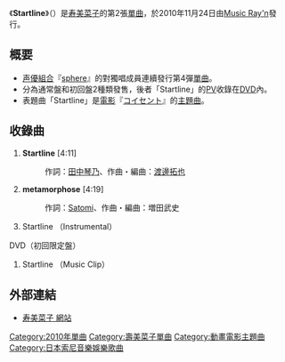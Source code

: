 {{unreferenced|time=2019-03-18T23:47:13+00:00}}
{{Infobox Single
| Name           = Startline
| Artist         = [[寿美菜子|寿美菜子]]
| Album          =
| A-side         = 
| B-side         = metamorphose
| Released       = 2010年11月24日
| Format         = [[單曲|單曲]]
| Recorded       = 2010年<br/>{{JPN}}
| Genre          = [[J-POP|J-POP]]
| Length         = 12分45秒
| Label          = [[Music_Ray'n|Music Ray'n]]
| Writer         = [[田中琴乃|田中琴乃]]（作詞 #1）<br>[[渡邊拓也|渡邊拓也]]（作曲 #1）<br/ >[[Satomi|Satomi]]（作詞 #2）<br/ >増田武史（作曲 #2）
| Producer       = 
| Certification  =
| Chart position = <!--* 位<small>（[[ORICON|ORICON]]）</small> 
* デイリー 位<small>（ORICON）</small>-->
| Last single    = [[Shiny＋|Shiny＋]]<br/>（2010年）
| This single    = '''Startline'''<br />（2010年）
| Next single    = [[Dear_my…|Dear my…]]<br/>（2011年）
}}
《'''Startline'''》（{{lang-ja|スタートライン}}）是[[寿美菜子|寿美菜子]]的第2張[[單曲|單曲]]，於2010年11月24日由[[Music_Ray'n|Music Ray'n]]發行。

== 概要 ==
* [[声優組合|声優組合]]『[[sphere_(聲優團體)|sphere]]』的對獨唱成員連續發行第4彈[[單曲|單曲]]。
* 分為通常盤和初回盤2種類發售，後者「Startline」的[[PV|PV]]收錄在[[DVD|DVD]]內。
* 表題曲「Startline」是[[電影|電影]]『[[コイセント|コイセント]]』的[[主題曲|主題曲]]。

== 收錄曲 ==
# '''Startline''' [4:11]
#: 作詞：[[田中琴乃|田中琴乃]]、作曲・編曲：[[渡邊拓也|渡邊拓也]]
# '''metamorphose''' [4:19]
#: 作詞：[[Satomi|Satomi]]、作曲・編曲：増田武史
# Startline （Instrumental）

; DVD（初回限定盤） 
# Startline （Music Clip）

== 外部連結 ==
* [http://www.kotobukiminako.com/ 寿美菜子 網站]{{Wayback|url=http://www.kotobukiminako.com/ |date=20100715070541 }}
{{寿美菜子}}
[[Category:2010年單曲|Category:2010年單曲]]
[[Category:壽美菜子單曲|Category:壽美菜子單曲]]
[[Category:動畫電影主題曲|Category:動畫電影主題曲]]
[[Category:日本索尼音樂娛樂歌曲|Category:日本索尼音樂娛樂歌曲]]
